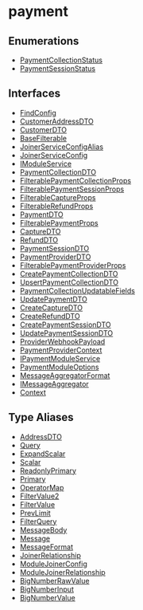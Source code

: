 
# payment

## Enumerations

- [PaymentCollectionStatus](../../payment/enums/payment.PaymentCollectionStatus/page.mdx)
- [PaymentSessionStatus](../../payment/enums/payment.PaymentSessionStatus/page.mdx)

## Interfaces

- [FindConfig](../../payment/interfaces/payment.FindConfig/page.mdx)
- [CustomerAddressDTO](../../payment/interfaces/payment.CustomerAddressDTO/page.mdx)
- [CustomerDTO](../../payment/interfaces/payment.CustomerDTO/page.mdx)
- [BaseFilterable](../../payment/interfaces/payment.BaseFilterable/page.mdx)
- [JoinerServiceConfigAlias](../../payment/interfaces/payment.JoinerServiceConfigAlias/page.mdx)
- [JoinerServiceConfig](../../payment/interfaces/payment.JoinerServiceConfig/page.mdx)
- [IModuleService](../../payment/interfaces/payment.IModuleService/page.mdx)
- [PaymentCollectionDTO](../../payment/interfaces/payment.PaymentCollectionDTO/page.mdx)
- [FilterablePaymentCollectionProps](../../payment/interfaces/payment.FilterablePaymentCollectionProps/page.mdx)
- [FilterablePaymentSessionProps](../../payment/interfaces/payment.FilterablePaymentSessionProps/page.mdx)
- [FilterableCaptureProps](../../payment/interfaces/payment.FilterableCaptureProps/page.mdx)
- [FilterableRefundProps](../../payment/interfaces/payment.FilterableRefundProps/page.mdx)
- [PaymentDTO](../../payment/interfaces/payment.PaymentDTO/page.mdx)
- [FilterablePaymentProps](../../payment/interfaces/payment.FilterablePaymentProps/page.mdx)
- [CaptureDTO](../../payment/interfaces/payment.CaptureDTO/page.mdx)
- [RefundDTO](../../payment/interfaces/payment.RefundDTO/page.mdx)
- [PaymentSessionDTO](../../payment/interfaces/payment.PaymentSessionDTO/page.mdx)
- [PaymentProviderDTO](../../payment/interfaces/payment.PaymentProviderDTO/page.mdx)
- [FilterablePaymentProviderProps](../../payment/interfaces/payment.FilterablePaymentProviderProps/page.mdx)
- [CreatePaymentCollectionDTO](../../payment/interfaces/payment.CreatePaymentCollectionDTO/page.mdx)
- [UpsertPaymentCollectionDTO](../../payment/interfaces/payment.UpsertPaymentCollectionDTO/page.mdx)
- [PaymentCollectionUpdatableFields](../../payment/interfaces/payment.PaymentCollectionUpdatableFields/page.mdx)
- [UpdatePaymentDTO](../../payment/interfaces/payment.UpdatePaymentDTO/page.mdx)
- [CreateCaptureDTO](../../payment/interfaces/payment.CreateCaptureDTO/page.mdx)
- [CreateRefundDTO](../../payment/interfaces/payment.CreateRefundDTO/page.mdx)
- [CreatePaymentSessionDTO](../../payment/interfaces/payment.CreatePaymentSessionDTO/page.mdx)
- [UpdatePaymentSessionDTO](../../payment/interfaces/payment.UpdatePaymentSessionDTO/page.mdx)
- [ProviderWebhookPayload](../../payment/interfaces/payment.ProviderWebhookPayload/page.mdx)
- [PaymentProviderContext](../../payment/interfaces/payment.PaymentProviderContext/page.mdx)
- [IPaymentModuleService](../../payment/interfaces/payment.IPaymentModuleService/page.mdx)
- [PaymentModuleOptions](../../payment/interfaces/payment.PaymentModuleOptions/page.mdx)
- [MessageAggregatorFormat](../../payment/interfaces/payment.MessageAggregatorFormat/page.mdx)
- [IMessageAggregator](../../payment/interfaces/payment.IMessageAggregator/page.mdx)
- [Context](../../payment/interfaces/payment.Context/page.mdx)

## Type Aliases

- [AddressDTO](../../payment/types/payment.AddressDTO/page.mdx)
- [Query](../../payment/types/payment.Query/page.mdx)
- [ExpandScalar](../../payment/types/payment.ExpandScalar/page.mdx)
- [Scalar](../../payment/types/payment.Scalar/page.mdx)
- [ReadonlyPrimary](../../payment/types/payment.ReadonlyPrimary/page.mdx)
- [Primary](../../payment/types/payment.Primary/page.mdx)
- [OperatorMap](../../payment/types/payment.OperatorMap/page.mdx)
- [FilterValue2](../../payment/types/payment.FilterValue2/page.mdx)
- [FilterValue](../../payment/types/payment.FilterValue/page.mdx)
- [PrevLimit](../../payment/types/payment.PrevLimit/page.mdx)
- [FilterQuery](../../payment/types/payment.FilterQuery/page.mdx)
- [MessageBody](../../payment/types/payment.MessageBody/page.mdx)
- [Message](../../payment/types/payment.Message/page.mdx)
- [MessageFormat](../../payment/types/payment.MessageFormat/page.mdx)
- [JoinerRelationship](../../payment/types/payment.JoinerRelationship/page.mdx)
- [ModuleJoinerConfig](../../payment/types/payment.ModuleJoinerConfig/page.mdx)
- [ModuleJoinerRelationship](../../payment/types/payment.ModuleJoinerRelationship/page.mdx)
- [BigNumberRawValue](../../payment/types/payment.BigNumberRawValue/page.mdx)
- [BigNumberInput](../../payment/types/payment.BigNumberInput/page.mdx)
- [BigNumberValue](../../payment/types/payment.BigNumberValue/page.mdx)
